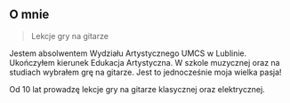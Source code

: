 ## O mnie

> Lekcje gry na gitarze

Jestem absolwentem Wydziału Artystycznego UMCS w Lublinie. Ukończyłem kierunek Edukacja Artystyczna. W szkole muzycznej oraz na studiach wybrałem grę na gitarze. Jest to jednocześnie moja wielka pasja!

Od 10 lat prowadzę lekcje gry na gitarze klasycznej oraz elektrycznej.
